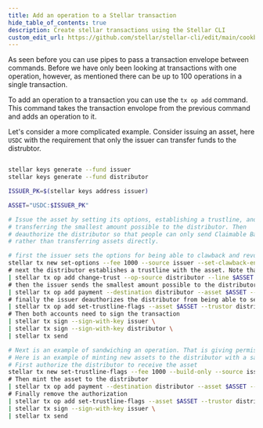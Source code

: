 ```yaml
---
title: Add an operation to a Stellar transaction
hide_table_of_contents: true
description: Create stellar transactions using the Stellar CLI
custom_edit_url: https://github.com/stellar/stellar-cli/edit/main/cookbook/tx-op-add.mdx
---
```


As seen before you can use pipes to pass a transaction envelope between commands. Before we have only been looking at transactions with one operation,
however, as mentioned there can be up to 100 operations in a single transaction.

To add an operation to a transaction you can use the `tx op add` command. This command takes the transaction envolope from the previous command and adds an operation to it.

Let's consider a more complicated example. Consider issuing an asset, here `USDC` with the requirement that only the issuer can transfer funds to the distrubtor.

```sh

stellar keys generate --fund issuer
stellar keys generate --fund distributor

ISSUER_PK=$(stellar keys address issuer)

ASSET="USDC:$ISSUER_PK"

# Issue the asset by setting its options, establishing a trustline, and
# transferring the smallest amount possible to the distributor. Then
# deauthorize the distributor so that people can only send Claimable Balances,
# rather than transferring assets directly.

# first the issuer sets the options for being able to clawback and revoke the asset
stellar tx new set-options --fee 1000 --source issuer --set-clawback-enabled --set-revocable --build-only \
# next the distributor establishes a trustline with the asset. Note that here the distributor the source account for the operation, not the issuer
| stellar tx op add change-trust --op-source distributor --line $ASSET \
# then the issuer sends the smallest amount possible to the distributor
| stellar tx op add payment --destination distributor --asset $ASSET --amount 1 \
# finally the issuer deauthorizes the distributor from being able to send the asset
| stellar tx op add set-trustline-flags --asset $ASSET --trustor distributor --clear-authorize \
# Then both accounts need to sign the transaction
| stellar tx sign --sign-with-key issuer \
| stellar tx sign --sign-with-key distributor \
| stellar tx send

# Next is an example of sandwiching an operation. That is giving permission in one operation, preforming the operation, and then removing the permission in a third operation.
# Here is an example of minting new assets to the distributor with a sandwich transaction
# First authorize the distributor to receive the asset
stellar tx new set-trustline-flags --fee 1000 --build-only --source issuer --asset $ASSET --trustor $distributor_PK --set-authorize \
# Then mint the asset to the distributor
| stellar tx op add payment --destination distributor --asset $ASSET --amount 1_000_000_000_000 \
# Finally remove the authorization
| stellar tx op add set-trustline-flags --asset $ASSET --trustor distributor --clear-authorize \
| stellar tx sign --sign-with-key issuer \
| stellar tx send
```
